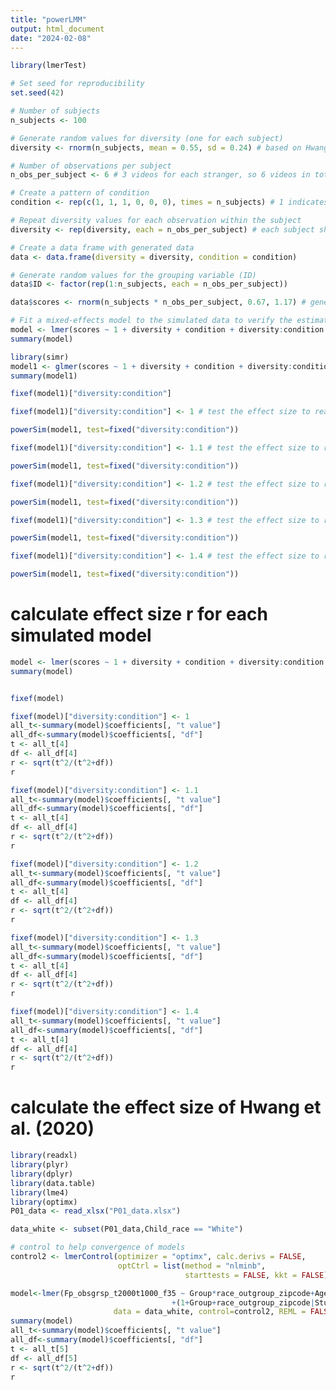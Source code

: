 ```yaml
---
title: "powerLMM"
output: html_document
date: "2024-02-08"
---
```


```r
library(lmerTest)

# Set seed for reproducibility
set.seed(42)

# Number of subjects
n_subjects <- 100

# Generate random values for diversity (one for each subject)
diversity <- rnorm(n_subjects, mean = 0.55, sd = 0.24) # based on Hwang et al. (2020)

# Number of observations per subject
n_obs_per_subject <- 6 # 3 videos for each stranger, so 6 videos in total for every subject

# Create a pattern of condition
condition <- rep(c(1, 1, 1, 0, 0, 0), times = n_subjects) # 1 indicates own-race, 0 indicates other-race

# Repeat diversity values for each observation within the subject
diversity <- rep(diversity, each = n_obs_per_subject) # each subject should have the same diversity value

# Create a data frame with generated data
data <- data.frame(diversity = diversity, condition = condition)

# Generate random values for the grouping variable (ID)
data$ID <- factor(rep(1:n_subjects, each = n_obs_per_subject))

data$scores <- rnorm(n_subjects * n_obs_per_subject, 0.67, 1.17) # generate scores based on the distribution of pilot study of Hi Stranger, mean = 0.67, sd = 1.17

# Fit a mixed-effects model to the simulated data to verify the estimated effect size
model <- lmer(scores ~ 1 + diversity + condition + diversity:condition + (1|ID), data = data)
summary(model)

```

```r
library(simr)
model1 <- glmer(scores ~ 1 + diversity + condition + diversity:condition + (1|ID), family="gaussian", data=data)
summary(model1)

fixef(model1)["diversity:condition"]

fixef(model1)["diversity:condition"] <- 1 # test the effect size to reach 80% power

powerSim(model1, test=fixed("diversity:condition"))

fixef(model1)["diversity:condition"] <- 1.1 # test the effect size to reach 80% power

powerSim(model1, test=fixed("diversity:condition"))

fixef(model1)["diversity:condition"] <- 1.2 # test the effect size to reach 80% power

powerSim(model1, test=fixed("diversity:condition"))

fixef(model1)["diversity:condition"] <- 1.3 # test the effect size to reach 80% power

powerSim(model1, test=fixed("diversity:condition"))

fixef(model1)["diversity:condition"] <- 1.4 # test the effect size to reach 80% power

powerSim(model1, test=fixed("diversity:condition"))

```


# calculate effect size r for each simulated model
```r
model <- lmer(scores ~ 1 + diversity + condition + diversity:condition + (1|ID), data = data)
summary(model)


fixef(model)

fixef(model)["diversity:condition"] <- 1
all_t<-summary(model)$coefficients[, "t value"]
all_df<-summary(model)$coefficients[, "df"]
t <- all_t[4]
df <- all_df[4]
r <- sqrt(t^2/(t^2+df))
r

fixef(model)["diversity:condition"] <- 1.1
all_t<-summary(model)$coefficients[, "t value"]
all_df<-summary(model)$coefficients[, "df"]
t <- all_t[4]
df <- all_df[4]
r <- sqrt(t^2/(t^2+df))
r

fixef(model)["diversity:condition"] <- 1.2
all_t<-summary(model)$coefficients[, "t value"]
all_df<-summary(model)$coefficients[, "df"]
t <- all_t[4]
df <- all_df[4]
r <- sqrt(t^2/(t^2+df))
r

fixef(model)["diversity:condition"] <- 1.3
all_t<-summary(model)$coefficients[, "t value"]
all_df<-summary(model)$coefficients[, "df"]
t <- all_t[4]
df <- all_df[4]
r <- sqrt(t^2/(t^2+df))
r

fixef(model)["diversity:condition"] <- 1.4
all_t<-summary(model)$coefficients[, "t value"]
all_df<-summary(model)$coefficients[, "df"]
t <- all_t[4]
df <- all_df[4]
r <- sqrt(t^2/(t^2+df))
r

```
# calculate the effect size of Hwang et al. (2020)
```r
library(readxl)
library(plyr) 
library(dplyr)
library(data.table)
library(lme4)
library(optimx)
P01_data <- read_xlsx("P01_data.xlsx")

data_white <- subset(P01_data,Child_race == "White")

# control to help convergence of models
control2 <- lmerControl(optimizer = "optimx", calc.derivs = FALSE,
                        optCtrl = list(method = "nlminb",
                                       starttests = FALSE, kkt = FALSE))

model<-lmer(Fp_obsgrsp_t2000t1000_f35 ~ Group*race_outgroup_zipcode+Age
                                    +(1+Group+race_outgroup_zipcode|Study),
                       data = data_white, control=control2, REML = FALSE)
summary(model)
all_t<-summary(model)$coefficients[, "t value"]
all_df<-summary(model)$coefficients[, "df"]
t <- all_t[5]
df <- all_df[5]
r <- sqrt(t^2/(t^2+df))
r

```


